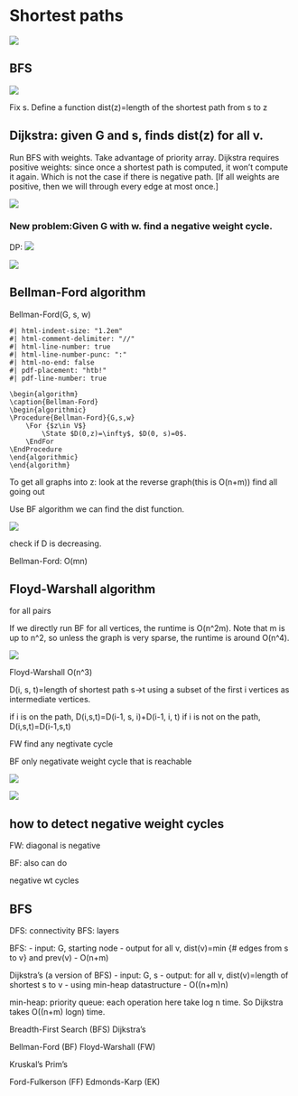 # Shortest paths


![](assests/img/20250301114824.png)

## BFS







![](assests/img/20250219170815.png)

Fix s. Define a function dist(z)=length of the shortest path from s to z

## Dijkstra: given G and s, finds dist(z) for all v.
Run BFS with weights. Take advantage of priority array. Dijkstra requires positive weights: since once a shortest path is computed, it won't compute it again. Which is not the case if there is negative path. [If all weights are positive, then we will through every edge at most once.]

![](assests/img/20250219171250.png)



### New problem:Given G with w. find a negative weight cycle.

DP: ![](assests/img/20250219171655.png)

![](assests/img/20250219171911.png)






## Bellman-Ford algorithm



Bellman-Ford(G, s, w)

``` pseudocode
#| html-indent-size: "1.2em"
#| html-comment-delimiter: "//"
#| html-line-number: true
#| html-line-number-punc: ":"
#| html-no-end: false
#| pdf-placement: "htb!"
#| pdf-line-number: true

\begin{algorithm}
\caption{Bellman-Ford}
\begin{algorithmic}
\Procedure{Bellman-Ford}{G,s,w}
    \For {$z\in V$}
        \State $D(0,z)=\infty$, $D(0, s)=0$.
    \EndFor
\EndProcedure
\end{algorithmic}
\end{algorithm}
```

To get all graphs into z: look at the reverse graph(this is O(n+m)) find all going out


Use BF algorithm we can find the dist function.


![](assests/img/20250219172915.png)

check if D is decreasing.


Bellman-Ford: O(mn)



## Floyd-Warshall algorithm

for all pairs

If we directly run BF for all vertices, the runtime is O(n^2m). Note that m is up to n^2, so unless the graph is very sparse, the runtime is around O(n^4).

![](assests/img/20250219173128.png)


Floyd-Warshall O(n^3)

D(i, s, t)=length of shortest path s->t using a subset of the first i vertices as intermediate vertices.

if i is on the path, D(i,s,t)=D(i-1, s, i)+D(i-1, i, t)
if i is not on the path, D(i,s,t)=D(i-1,s,t)

FW find any negtivate cycle

BF only negativate weight cycle that is reachable

![](assests/img/20250227215706.png)


<!-- Assuming NO negative weight cycles -->

![](assests/img/20250227215908.png)


## how to detect negative weight cycles

FW: diagonal is negative

BF: also can do


negative wt cycles









## BFS
DFS: connectivity
BFS: layers


BFS: 
- input: G, starting node
- output for all v, dist(v)=min {# edges from s to v} and prev(v)
- O(n+m)


Dijkstra's (a version of BFS)
- input: G, s
- output: for all v, dist(v)=length of shortest s to v
- using min-heap datastructure
- O((n+m)\ln n)

min-heap: priority queue: each operation here take log n time. So Dijkstra takes O((n+m) logn) time.





Breadth-First Search (BFS)
Dijkstra's


Bellman-Ford (BF)
Floyd-Warshall (FW)


Kruskal's
Prim's


Ford-Fulkerson (FF)
Edmonds-Karp (EK)

